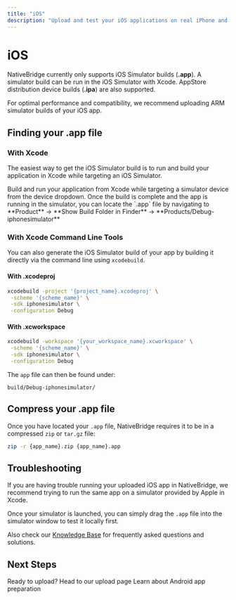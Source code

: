 ```yaml
---
title: "iOS"
description: "Upload and test your iOS applications on real iPhone and iPad devices in the cloud"
---
```


# iOS

NativeBridge currently only supports iOS Simulator builds (**.app**). A simulator build can be run in the iOS Simulator with Xcode. AppStore distribution device builds (**.ipa**) are also supported.

<Info>
For optimal performance and compatibility, we recommend uploading ARM simulator builds of your iOS app.
</Info>

## Finding your .app file

### With Xcode

The easiest way to get the iOS Simulator build is to run and build your application in Xcode while targeting an iOS Simulator.

<Steps>
  <Step title="Select iOS Simulator">
    Build and run your application from Xcode while targeting a simulator device from the device dropdown.
  </Step>

  <Step title="Build Your App">
    Once the build is complete and the app is running in the simulator, you can locate the `.app` file by navigating to **Product** → **Show Build Folder in Finder** → **Products/Debug-iphonesimulator**
  </Step>
</Steps>

### With Xcode Command Line Tools

You can also generate the iOS Simulator build of your app by building it directly via the command line using `xcodebuild`.

#### With .xcodeproj

```bash
xcodebuild -project '{project_name}.xcodeproj' \
 -scheme '{scheme_name}' \
 -sdk iphonesimulator \
 -configuration Debug
```

#### With .xcworkspace

```bash
xcodebuild -workspace '{your_workspace_name}.xcworkspace' \
 -scheme '{scheme_name}' \
 -sdk iphonesimulator \
 -configuration Debug
```

The `app` file can then be found under:

```
build/Debug-iphonesimulator/
```

## Compress your .app file

Once you have located your `.app` file, NativeBridge requires it to be in a compressed `zip` or `tar.gz` file:

```bash
zip -r {app_name}.zip {app_name}.app
```

## Troubleshooting

If you are having trouble running your uploaded iOS app in NativeBridge, we recommend trying to run the same app on a simulator provided by Apple in Xcode.

Once your simulator is launched, you can simply drag the `.app` file into the simulator window to test it locally first.

Also check our [Knowledge Base](https://support.nativebridge.dev/) for frequently asked questions and solutions.

## Next Steps

<CardGroup cols={2}>
  <Card title="Upload Your App" icon="upload" href="/platform/app-management/uploading-apps/uploading-apps">
    Ready to upload? Head to our upload page
  </Card>
  <Card title="Android Build" icon="android" href="/platform/app-management/uploading-apps/android">
    Learn about Android app preparation
  </Card>
</CardGroup>